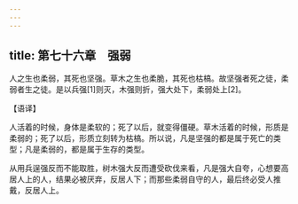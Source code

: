 ```yaml
---
---
---
```

title: 第七十六章　强弱
---




人之生也柔弱，其死也坚强。草木之生也柔脆，其死也枯槁。故坚强者死之徒，柔弱者生之徒。是以兵强[1]则灭，木强则折，强大处下，柔弱处上[2]。

【语译】

人活着的时候，身体是柔软的；死了以后，就变得僵硬。草木活着的时候，形质是柔弱的；死了以后，形质立刻转为枯槁。所以说，凡是坚强的都是属于死亡的类型；凡是柔弱的，都是属于生存的类型。

从用兵逞强反而不能取胜，树木强大反而遭受砍伐来看，凡是强大自夸，心想要高居人上的人，结果必被厌弃，反居人下；而那些柔弱自守的人，最后终必受人推戴，反居人上。
